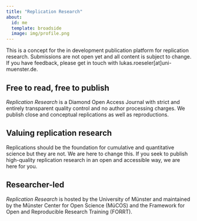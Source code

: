 ```yaml
---
title: "Replication Research"
about:
  id: me
  template: broadside
  image: img/profile.png
---
```


::: callout-warning
This is a concept for the in development publication platform for replication research. Submissions are not open yet and all content is subject to change. If you have feedback, please get in touch with lukas.roeseler\[at\]uni-muenster.de.
:::

## Free to read, free to publish

*Replication Research* is a Diamond Open Access Journal with strict and entirely transparent quality control and no author processing charges. We publish close and conceptual replications as well as reproductions.

## Valuing replication research

Replications should be the foundation for cumulative and quantitative science but they are not. We are here to change this. If you seek to publish high-quality replication research in an open and accessible way, we are here for you.

## Researcher-led

*Replication Research* is hosted by the University of Münster and maintained by the Münster Center for Open Science (MüCOS) and the Framework for Open and Reproducible Research Training (FORRT).
